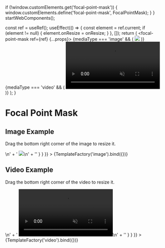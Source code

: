 
  if (!window.customElements.get('focal-point-mask')) {
    window.customElements.define('focal-point-mask', FocalPointMask);
  }
}
startWebComponents();

  const ref = useRef();
  useEffect(() => {
    const element = ref.current;
    if (element != null) {
      element.onResize = onResize;
    }
  }, []);
  return (
    <focal-point-mask ref={ref} {...props}>
      {mediaType === 'image' && (
        <img src="https://picsum.photos/id/1012/3840/2160"/>
      )}
      {mediaType === 'video' && (
        <video autoPlay muted loop>
          <source src="https://file-examples-com.github.io/uploads/2017/04/file_example_MP4_1280_10MG.mp4"/>
        </video>
      )}
    </focal-point-mask>
  );
}

<Meta title="Examples" argTypes={argTypes}/>

# Focal Point Mask

## Image Example

Drag the bottom right corner of the image to resize it.

<Canvas>
  <Story
    name="image"
    args={{
      focalPoint: '35% 75%',
      aspectRatio: '16/9',
      minWidth: '700',
      minHeight: '0'
    }}
    parameters={{
      controls: {
        expanded: false
      },
      docs: {
        source: {
          code: '' +
            '<focal-point-mask focalPoint="35% 75%" aspectRatio="16/9" minWidth="700">\n' +
            '  <img src="https://picsum.photos/id/1012/3840/2160">\n' +
            '</focal-point-mask>'
        }
      }
    }}
  >
    {TemplateFactory('image').bind({})}
  </Story>
</Canvas>

<ArgsTable story="image"/>

## Video Example

Drag the bottom right corner of the video to resize it.

<Canvas>
  <Story
    name="video"
    args={{
      focalPoint: 'center',
      aspectRatio: '16/9',
      minWidth: '0',
      minHeight: '0'
    }}
    parameters={{
      controls: {
        expanded: false
      },
      docs: {
        source: {
          code: '' +
            '<focal-point-mask focalPoint="center" aspectRatio="16/9">\n' +
            '  <video autoplay muted loop>\n' +
            '    <source src="https://file-examples-com.github.io/uploads/2017/04/file_example_MP4_1280_10MG.mp4">\n' +
            '  </video>\n' +
            '</focal-point-mask>'
        }
      }
    }}
  >
    {TemplateFactory('video').bind({})}
  </Story>
</Canvas>

<ArgsTable story="video"/>
